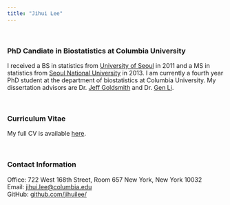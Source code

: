 ```yaml
---
title: "Jihui Lee"
---
```


<br>

### PhD Candiate in Biostatistics at Columbia University

I received a BS in statistics from [University of Seoul](http://www.uos.ac.kr/en/) in 2011 and a MS in statistics from [Seoul National University](http://en.snu.ac.kr) in 2013. I am currently a fourth year PhD student at the department of biostatistics at Columbia University. My dissertation advisors are Dr. [Jeff Goldsmith](http://jeffgoldsmoth.com) and Dr. [Gen Li](https://sites.google.com/view/ligen).

<br>

### Curriculum Vitae
My full CV is available [here](download/[Jihui Lee] Resume.pdf).

<br>

### Contact Information

Office: 722 West 168th Street, Room 657 New York, New York 10032  
Email: [jihui.lee@columbia.edu](mailto:jihui.lee@columbia.edu)  
GitHub: [github.com/jihuilee/](http://github.com/jihuilee/)


